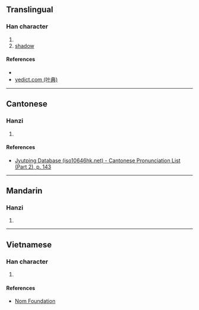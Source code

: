 {{character info/new}}
==Translingual==

===Han character===
{{Han char|rn=85|rad=水|as=11|sn=14|four=|canj=ESMA|ids=⿰氵習}}

# {{zh-only|滀漝|[[water]]}}
# [[shadow]]

====References====
* {{Han ref|kx=0646.100|dkj=18146|dj=1055.090|hdz=31733.060|uh=6F1D|ud=28445}}
* [http://yedict.com/htm/6F/6F1D.htm yedict.com (叶典)]

----

==Cantonese==

===Hanzi===
{{yue-hanzi|jyut=[[zaap6]]|y=jaap6}}

# {{defn|lang=yue|sort=水11}}

====References====
*[http://www.iso10646hk.net/jp/document/download.jsp Jyutping Database (iso10646hk.net) - Cantonese Pronunciation List (Part 2), p. 143]

----

==Mandarin==

===Hanzi===
{{cmn-hanzi|pin=[[xí]] ([[xi2]])|wg=hsi<sup>2</sup>}}

# {{defn|lang=cmn|sort=水11}}

----

==Vietnamese==

===Han character===
{{vi-readings|rs=水11| hanviet = tấp}}

# {{defn|lang=vi|sort=水11}}

====References====
*[http://nomfoundation.org/common/nom_details.php?codepoint=6f1d Nom Foundation]